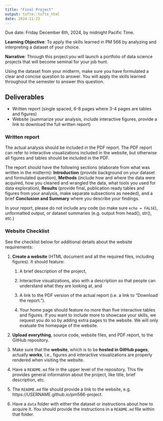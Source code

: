 ```yaml
---
title: "Final Project"
output: tufte::tufte_html
date: 2024-11-22
---
```


Due date: Friday December 6th, 2024, by midnight Pacific Time.

**Learning Objective**: To apply the skills learned in
PM 566 by analyzing and interpreting a dataset of your choice.

**Narrative**: Through this project you will launch a
portfolio of data science projects that will become seminal for your job hunt.

Using the dataset from your midterm, make sure you have
formulated a clear and concise question to answer. You will apply the skills learned throughout the semester to answer this question.

## Deliverables
- Written report (single spaced, 6-8 pages where 3-4 pages are tables and figures)
- Website (summarize your analysis, include interactive figures, provide a link to download the full written report)

### Written report
The actual analysis should be included in the PDF report. The PDF report can refer to interactive visualizations included in the website, but otherwise all figures and tables should be included in the PDF.

The report should have the following sections (elaborate
from what was written in the midterm):
**Introduction** (provide background on your
dataset and formulated question), **Methods**
(include how and where the data were acquired, how you cleaned and
wrangled the data, what tools you used for data exploration),
**Results** (provide final, publication ready
tables and figures from your analysis, make separate subsections as needed),
and a brief **Conclusion and Summary** where
you describe your findings.

In your report, please do not include any code (so make sure
`echo = FALSE`), unformatted output, or dataset summaries (e.g. output from head(), str(), etc.)

### Website Checklist
See the checklist below for additional details about the website requirements:

1.  <span dir="ltr">**Create a website** (HTML document and all the
    required files, including figures). It should feature:</span>
    
    1.  <span dir="ltr">A brief description of the project,</span>
    
    2.  <span dir="ltr">Interactive visualizations, also with a
        description so that people can understand what they are
        looking at, and</span>
    
    3.  <span dir="ltr">A link to the PDF version of the actual report
        (i.e. a link to “Download the report.”).</span>
    
    4.  <span dir="ltr">Your home page should feature no more than
        five interactive tables and figures. If you want to include
        more to showcase your skills, we request you do so by adding
        extra pages to the website. We will only evaluate the homepage
        of the website.</span>
        
2.  <span dir="ltr">**Upload everything**, source code, website files,
    and PDF report, to the GitHub repository.</span>

3.  <span dir="ltr">Make sure that the **website**, which is to be
    **hosted in GitHub pages**, actually **works**, i.e., figures and
    interactive visualizations are properly rendered when visiting the
    website.</span>

4.  <span dir="ltr">Have a `README.md` file in the upper level of
    the repository. This file provides general information about the
    project, like title, brief description, etc.</span>

5.  <span dir="ltr">The `README.md` file should provide a link to the website, e.g.
    https://USERNAME.github.io/pm566-project.</span>

6.  <span dir="ltr">Have a `data` folder with either the dataset or
    instructions about how to acquire it. You should provide the
    instructions in a `README.md` file within that folder.</span>

